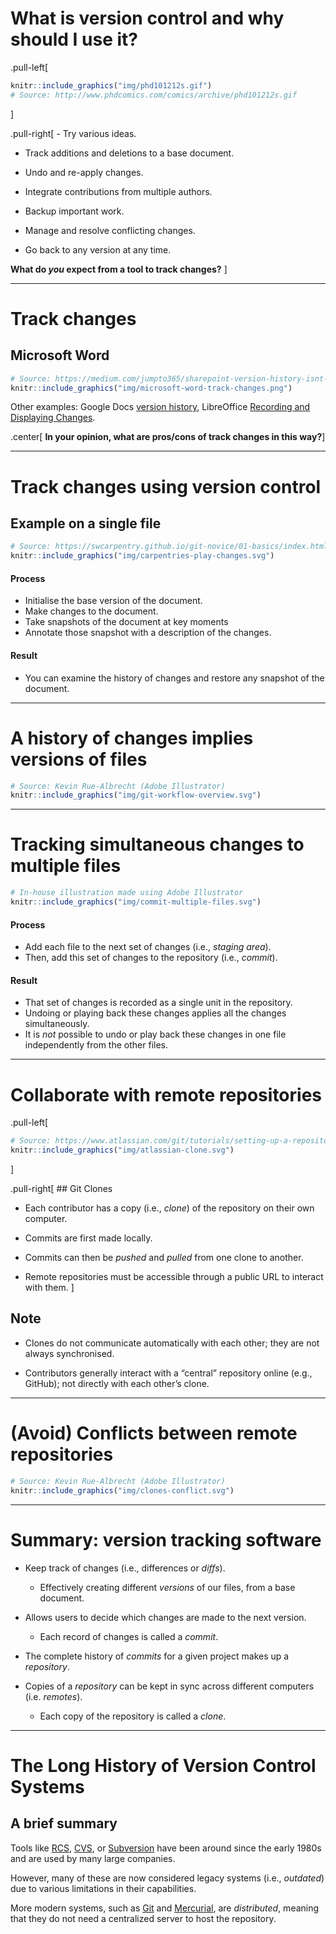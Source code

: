 # What is version control and why should I use it?

.pull-left[
```r
knitr::include_graphics("img/phd101212s.gif")
# Source: http://www.phdcomics.com/comics/archive/phd101212s.gif
```
]

.pull-right[
- Try various ideas.

- Track additions and deletions to a base document.

- Undo and re-apply changes.

- Integrate contributions from multiple authors.

- Backup important work.

- Manage and resolve conflicting changes.

- Go back to any version at any time.

**What do _you_ expect from a tool to track changes?**
]

---

# Track changes

## Microsoft Word

```r
# Source: https://medium.com/jumpto365/sharepoint-version-history-isnt-track-changes-fae1b71754ea
knitr::include_graphics("img/microsoft-word-track-changes.png")
```

Other examples:
Google Docs [version history](https://support.google.com/docs/answer/190843?hl=en),
LibreOffice [Recording and Displaying Changes](https://help.libreoffice.org/Common/Recording_and_Displaying_Changes).

.center[
**In your opinion, what are pros/cons of track changes in this way?**
]

---

# Track changes using version control

## Example on a single file

```r
# Source: https://swcarpentry.github.io/git-novice/01-basics/index.html
knitr::include_graphics("img/carpentries-play-changes.svg")
```

#### Process

- Initialise the base version of the document.
- Make changes to the document.
- Take snapshots of the document at key moments
- Annotate those snapshot with a description of the changes.

#### Result

- You can examine the history of changes and restore any snapshot of the document.

---

# A history of changes implies versions of files

```r
# Source: Kevin Rue-Albrecht (Adobe Illustrator)
knitr::include_graphics("img/git-workflow-overview.svg")
```

---

# Tracking simultaneous changes to multiple files 

```r
# In-house illustration made using Adobe Illustrator
knitr::include_graphics("img/commit-multiple-files.svg")
```

#### Process

- Add each file to the next set of changes (i.e., _staging area_).
- Then, add this set of changes to the repository (i.e., _commit_).

#### Result

- That set of changes is recorded as a single unit in the repository.
- Undoing or playing back these changes applies all the changes simultaneously.
- It is _not_ possible to undo or play back these changes in one file independently from the other files.

---

# Collaborate with remote repositories

.pull-left[
```r
# Source: https://www.atlassian.com/git/tutorials/setting-up-a-repository/git-clone
knitr::include_graphics("img/atlassian-clone.svg")
```
]

.pull-right[
## Git Clones

- Each contributor has a copy (i.e., _clone_) of the repository on their own computer.

- Commits are first made locally.

- Commits can then be _pushed_ and _pulled_ from one clone to another.

- Remote repositories must be accessible through a public URL to interact with them.
]

## Note

- Clones do not communicate automatically with each other; they are not always synchronised.

- Contributors generally interact with a "central" repository online (e.g., GitHub); not directly with each other's clone.

---

# (Avoid) Conflicts between remote repositories

```r
# Source: Kevin Rue-Albrecht (Adobe Illustrator)
knitr::include_graphics("img/clones-conflict.svg")
```

---

# Summary: version tracking software

- Keep track of changes (i.e., differences or _diffs_).

  + Effectively creating different _versions_ of our files, from a base document.

- Allows users to decide which changes are made to the next version.

  + Each record of changes is called a _commit_.

- The complete history of _commits_ for a given project makes up a _repository_.

- Copies of a _repository_ can be kept in sync across different computers (i.e. _remotes_).

  + Each copy of the repository is called a _clone_.

---

# The Long History of Version Control Systems

## A brief summary

Tools like [RCS](https://git.savannah.gnu.org/cgit/rcs.git), [CVS](https://savannah.nongnu.org/projects/cvs), or [Subversion](https://subversion.apache.org/) have been around since the early 1980s and are used by many large companies.

However, many of these are now considered legacy systems (i.e., _outdated_) due to various limitations in their capabilities.

More modern systems, such as [Git](https://git-scm.com/) and [Mercurial](https://www.mercurial-scm.org/), are _distributed_, meaning that they do not need a centralized server to host the repository.
